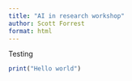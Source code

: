 ```yaml
---
title: "AI in research workshop"
author: Scott Forrest
format: html
---
```


Testing 

```r

print("Hello world")

```
